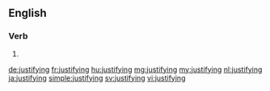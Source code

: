 ==English==

===Verb===
{{head|en}}

# {{present participle of|justify|lang=en}}

[[de:justifying]]
[[fr:justifying]]
[[hu:justifying]]
[[mg:justifying]]
[[my:justifying]]
[[nl:justifying]]
[[ja:justifying]]
[[simple:justifying]]
[[sv:justifying]]
[[vi:justifying]]